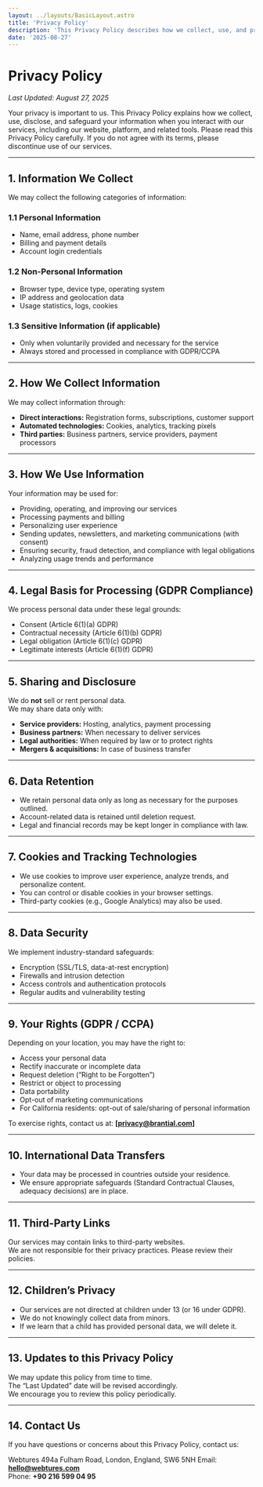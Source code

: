 ```yaml
---
layout: ../layouts/BasicLayout.astro
title: 'Privacy Policy'
description: 'This Privacy Policy describes how we collect, use, and protect your personal information when you use our services.'
date: '2025-08-27'
---
```


# Privacy Policy

_Last Updated: August 27, 2025_

Your privacy is important to us. This Privacy Policy explains how we collect, use, disclose, and safeguard your information when you interact with our services, including our website, platform, and related tools. Please read this Privacy Policy carefully. If you do not agree with its terms, please discontinue use of our services.

---

## 1. Information We Collect

We may collect the following categories of information:

### 1.1 Personal Information

- Name, email address, phone number
- Billing and payment details
- Account login credentials

### 1.2 Non-Personal Information

- Browser type, device type, operating system
- IP address and geolocation data
- Usage statistics, logs, cookies

### 1.3 Sensitive Information (if applicable)

- Only when voluntarily provided and necessary for the service
- Always stored and processed in compliance with GDPR/CCPA

---

## 2. How We Collect Information

We may collect information through:

- **Direct interactions:** Registration forms, subscriptions, customer support
- **Automated technologies:** Cookies, analytics, tracking pixels
- **Third parties:** Business partners, service providers, payment processors

---

## 3. How We Use Information

Your information may be used for:

- Providing, operating, and improving our services
- Processing payments and billing
- Personalizing user experience
- Sending updates, newsletters, and marketing communications (with consent)
- Ensuring security, fraud detection, and compliance with legal obligations
- Analyzing usage trends and performance

---

## 4. Legal Basis for Processing (GDPR Compliance)

We process personal data under these legal grounds:

- Consent (Article 6(1)(a) GDPR)
- Contractual necessity (Article 6(1)(b) GDPR)
- Legal obligation (Article 6(1)(c) GDPR)
- Legitimate interests (Article 6(1)(f) GDPR)

---

## 5. Sharing and Disclosure

We do **not** sell or rent personal data.  
We may share data only with:

- **Service providers:** Hosting, analytics, payment processing
- **Business partners:** When necessary to deliver services
- **Legal authorities:** When required by law or to protect rights
- **Mergers & acquisitions:** In case of business transfer

---

## 6. Data Retention

- We retain personal data only as long as necessary for the purposes outlined.
- Account-related data is retained until deletion request.
- Legal and financial records may be kept longer in compliance with law.

---

## 7. Cookies and Tracking Technologies

- We use cookies to improve user experience, analyze trends, and personalize content.
- You can control or disable cookies in your browser settings.
- Third-party cookies (e.g., Google Analytics) may also be used.

---

## 8. Data Security

We implement industry-standard safeguards:

- Encryption (SSL/TLS, data-at-rest encryption)
- Firewalls and intrusion detection
- Access controls and authentication protocols
- Regular audits and vulnerability testing

---

## 9. Your Rights (GDPR / CCPA)

Depending on your location, you may have the right to:

- Access your personal data
- Rectify inaccurate or incomplete data
- Request deletion (“Right to be Forgotten”)
- Restrict or object to processing
- Data portability
- Opt-out of marketing communications
- For California residents: opt-out of sale/sharing of personal information

To exercise rights, contact us at: **[privacy@brantial.com]**

---

## 10. International Data Transfers

- Your data may be processed in countries outside your residence.
- We ensure appropriate safeguards (Standard Contractual Clauses, adequacy decisions) are in place.

---

## 11. Third-Party Links

Our services may contain links to third-party websites.  
We are not responsible for their privacy practices. Please review their policies.

---

## 12. Children’s Privacy

- Our services are not directed at children under 13 (or 16 under GDPR).
- We do not knowingly collect data from minors.
- If we learn that a child has provided personal data, we will delete it.

---

## 13. Updates to this Privacy Policy

We may update this policy from time to time.  
The “Last Updated” date will be revised accordingly.  
We encourage you to review this policy periodically.

---

## 14. Contact Us

If you have questions or concerns about this Privacy Policy, contact us:

Webtures
494a Fulham Road, London, England, SW6 5NH
Email: **hello@webtures.com**  
Phone: **+90 216 599 04 95**
